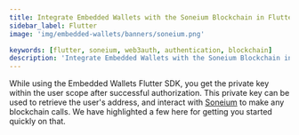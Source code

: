 ```yaml
---
title: Integrate Embedded Wallets with the Soneium Blockchain in Flutter
sidebar_label: Flutter
image: 'img/embedded-wallets/banners/soneium.png'

keywords: [flutter, soneium, web3auth, authentication, blockchain]
description: 'Integrate Embedded Wallets with the Soneium Blockchain in Flutter | Embedded Wallets'
---
```



<SEO
  title="Integrate Embedded Wallets with the Soneium Blockchain in Flutter"
  description="Integrate Embedded Wallets with the Soneium Blockchain in Flutter | Embedded Wallets"
  image="https://docs.metamask.io/img/embedded-wallets/banners/soneium.png"
  slug="/embedded-wallets/connect-blockchain/evm/soneium/flutter"
/>

While using the Embedded Wallets Flutter SDK, you get the private key within the user scope after successful authorization. This private key can be used to retrieve the user's address, and interact with [Soneium](https://soneium.org) to make any blockchain calls. We have highlighted a few here for getting you started quickly on that.

<EVMInteraction />

